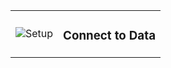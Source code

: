 <span>
    <table class="borderless">
        <tr>
            <td id="_universal_map_icons">
                <img
                  src={require('/docs/oss/images/universal_map/Outlet-active.png').default}
                  alt="Setup"
                />
            </td>
            <td>
                <h3>
                    Connect to Data
                </h3>
            </td>
        </tr>
    </table>
</span>